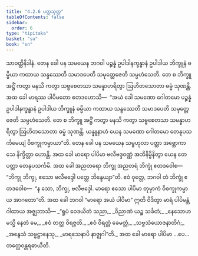 ```yaml
---
title: "4.2.6 ပတ္တသုတ္တ"
tableOfContents: false
sidebar:
  order: 6
type: "tipitaka"
basket: "su"
book: "sn"
---
```



<DynamicBreadcrumb />

<Division number="152" book="sn" e="ch" v="18" p="302">

<Paragraph number="847" book="sn">
သာဝတ္ထိနိဒါနံ. တေန ခေါ ပန သမယေန ဘဂဝါ ပဉ္စန္နံ ဥပါဒါနက္ခန္ဓာနံ ဥပါဒါယ ဘိက္ခူနံ ဓမ္မိယာ ကထာယ သန္ဒဿေတိ သမာဒပေတိ သမုတ္တေဇေတိ သမ္ပဟံသေတိ. တေ စ ဘိက္ခူ အဋ္ဌိံ ကတွာ မနသိ ကတွာ သဗ္ဗစေတသာ သမန္နာဟရိတွာ ဩဟိတသောတာ ဓမ္မံ သုဏန္တိ.
</Paragraph>

<Paragraph number="848" book="sn">
အထ ခေါ မာရဿ ပါပိမတော ဧတဒဟောသိ—  “အယံ ခေါ သမဏော ဂေါတမော ပဉ္စန္နံ ဥပါဒါနက္ခန္ဓာနံ ဥပါဒါယ ဘိက္ခူနံ ဓမ္မိယာ ကထာယ သန္ဒဿေတိ သမာဒပေတိ သမုတ္တေဇေတိ သမ္ပဟံသေတိ. တေ စ ဘိက္ခူ အဋ္ဌိံ ကတွာ မနသိ ကတွာ သဗ္ဗစေတသာ သမန္နာဟရိတွာ ဩဟိတသောတာ ဓမ္မံ သုဏန္တိ. ယန္နူနာဟံ ယေန သမဏော ဂေါတမော တေနုပသင်္ကမေယျံ ဝိစက္ခုကမ္မာယာ”တိ.
</Paragraph>

<Paragraph number="849" book="sn">
တေန ခေါ ပန သမယေန သမ္ဗဟုလာ ပတ္တာ အဗ္ဘောကာသေ နိက္ခိတ္တာ ဟောန္တိ. အထ ခေါ မာရော ပါပိမာ ဗလီဗဒ္ဒဝဏ္ဏံ အဘိနိမ္မိနိတွာ ယေန တေ ပတ္တာ တေနုပသင်္ကမိ. အထ ခေါ အညတရော ဘိက္ခု အညတရံ ဘိက္ခုံ ဧတဒဝေါစ—  “ဘိက္ခု ဘိက္ခု, ဧသော ဗလီဗဒ္ဒေါ ပတ္တေ ဘိန္ဒေယျာ”တိ. ဧဝံ ဝုတ္တေ, ဘဂဝါ တံ ဘိက္ခုံ ဧတဒဝေါစ—  “န သော, ဘိက္ခု, ဗလီဗဒ္ဒေါ. မာရော ဧသော ပါပိမာ တုမှာကံ ဝိစက္ခုကမ္မာယ အာဂတော”တိ. အထ ခေါ ဘဂဝါ “မာရော အယံ ပါပိမာ” ဣတိ ဝိဒိတွာ မာရံ ပါပိမန္တံ ဂါထာယ အဇ္ဈဘာသိ—
</Paragraph>

<Paragraph number="850" type="verses" book="sn">
_“ရူပံ ဝေဒယိတံ သညာ,_  
_ဝိညာဏံ ယဉ္စ သင်္ခတံ;_  
_နေသောဟမသ္မိ နေတံ မေ,_  
_ဧဝံ တတ္ထ ဝိရဇ္ဇတိ._  

</Paragraph>

<Paragraph number="851" type="verses" book="sn">
_ဧဝံ ဝိရတ္တံ ခေမတ္တံ,_  
_သဗ္ဗသံယောဇနာတိဂံ;_  
_အနွေသံ သဗ္ဗဋ္ဌာနေသု,_  
_မာရသေနာပိ နာဇ္ဈဂါ”တိ._  

</Paragraph>

<Paragraph number="852" book="sn">
အထ ခေါ မာရော ပါပိမာ …ပေ…  တတ္ထေဝန္တရဓာယီတိ.
</Paragraph>
</Division>